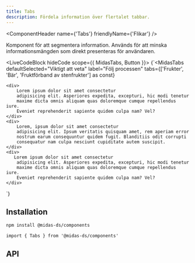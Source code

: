 ```yaml
---
title: Tabs
description: Fördela information över flertalet tabbar.
---
```



<ComponentHeader
  name={'Tabs'}
  friendlyName={'Flikar'}
/>

Komponent för att segmentera information. Används för att minska informationsmängden som direkt presenteras för användaren.

<LiveCodeBlock hideCode scope={{ MidasTabs, Button }}>
  {`<MidasTabs
    defaultSelected="Viktigt att veta"
    label="Följ processen"
    tabs={['Frukter', 'Bär', 'Fruktförband av stenfrukter'] as const}
>
    <div>
        Lorem ipsum dolor sit amet consectetur
        adipisicing elit. Asperiores expedita, excepturi, hic modi tenetur
        maxime dicta omnis aliquam quas doloremque cumque repellendus iure.
        Eveniet reprehenderit sapiente quidem culpa nam? Vel?
    </div>
    <div>
        Lorem, ipsum dolor sit amet consectetur
        adipisicing elit. Ipsum veritatis quisquam amet, rem aperiam error
        nostrum earum consequuntur quidem fugit. Blanditiis odit corrupti
        consequatur nam culpa nesciunt cupiditate autem suscipit.
    </div>
    <div>
       Lorem ipsum dolor sit amet consectetur
        adipisicing elit. Asperiores expedita, excepturi, hic modi tenetur
        maxime dicta omnis aliquam quas doloremque cumque repellendus iure.
        Eveniet reprehenderit sapiente quidem culpa nam? Vel?
    </div>
</MidasTabs>`}
</LiveCodeBlock>

## Installation 

```bash npm2yarn
npm install @midas-ds/components
```

```tsx
import { Tabs } from '@midas-ds/components'
```


## API

<PropTable name='Tabs' />
